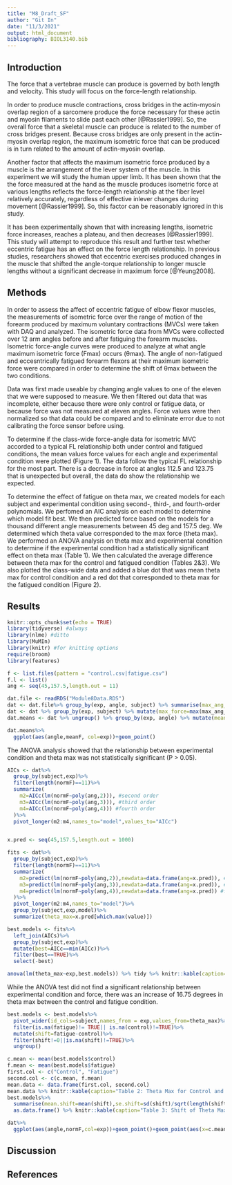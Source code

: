 ```yaml
---
title: "M8_Draft_SF"
author: "Git In"
date: "11/3/2021"
output: html_document
bibliography: BIOL3140.bib
---
```


## Introduction

The force that a vertebrae muscle can produce is governed by both length and velocity. This study will focus on the force-length relationship. 

In order to produce muscle contractions, cross bridges in the actin-myosin overlap region of a sarcomere produce the force necessary for these actin and myosin filaments to slide past each other [@Rassier1999]. So, the overall force that a skeletal muscle can produce is related to the number of cross bridges present. Because cross bridges are only present in the actin-myosin overlap region, the maximum isometric force that can be produced is in turn related to the amount of actin-myosin overlap. 

Another factor that affects the maximum isometric force produced by a muscle is the arrangement of the lever system of the muscle. In this experiment we will study the human upper limb. It has been shown that the the force measured at the hand as the muscle produces isometric force at various lengths reflects the force-length relationship at the fiber level relatively accurately, regardless of effective inlever changes during movement [@Rassier1999]. So, this factor can be reasonably ignored in this study. 

It has been experimentally shown that with increasing lengths, isometric force increases, reaches a plateau, and then decreases [@Rassier1999]. This study will attempt to reproduce this result and further test whether eccentric fatigue has an effect on the force length relationship. In previous studies, researchers showed that eccentric exercises produced changes in the muscle that shifted the angle-torque relationship to longer muscle lengths without a significant decrease in maximum force [@Yeung2008]. 


## Methods
In order to assess the affect of eccentric fatigue of elbow flexor muscles, the measurements of isometric force over the range of motion of the forearm produced by maximum voluntary contractions (MVCs) were taken with DAQ and analyzed. The isometric force data from MVCs were collected over 12 arm angles before and after fatiguing the forearm muscles. Isometric force-angle curves were produced to analyze at what angle maximum isometric force (Fmax) occurs (θmax). The angle of non-fatigued and eccesntrically fatigued forearm flexors at their maximum isometric force were compared in order to determine the shift of θmax between the two conditions.

Data was first made useable by changing angle values to one of the eleven that we were supposed to measure. We then filtered out data that was incomplete, either because there were only control or fatigue data, or because force was not measured at eleven angles. Force values were then normalized so that data could be compared and to eliminate error due to not calibrating the force sensor before using.

To determine if the class-wide force-angle data for isometric MVC accorded to a typical FL relationship both under control and fatigued conditions, the mean values force values for each angle and experimental condition were plotted (Figure 1). The data follow the typical FL relationship for the most part. There is a decrease in force at angles 112.5 and 123.75 that is unexpected but overall, the data do show the relationship we expected. 

To determine the effect of fatigue on theta max, we created models for each subject and experimental condition using second-, third-, and fourth-order polynomials. We perfomed an AIC analysis on each model to determine which model fit best. We then predicted force based on the models for a thousand different angle measurements between 45 deg and 157.5 deg. We determined which theta value corresponded to the max force (theta max). We performed an ANOVA analysis on theta max and experimental condition to determine if the experimental condition had a statistically significant effect on theta max (Table 1). We then calculated the average difference between theta max for the control and fatigued condition (Tables 2&3). We also plotted the class-wide data and added a blue dot that was mean theta max for control condition and a red dot that corresponded to theta max for the fatigued condition (Figure 2). 


## Results
```r
knitr::opts_chunk$set(echo = TRUE)
library(tidyverse) #always
library(nlme) #ditto
library(MuMIn)
library(knitr) #for knitting options
require(broom)
library(features)
```

```r
f <- list.files(pattern = "control.csv|fatigue.csv") 
f.l <- list()
ang <- seq(45,157.5,length.out = 11)

dat.file <- readRDS("Module8Data.RDS")
dat <- dat.file%>% group_by(exp, angle, subject) %>% summarise(max_ang_force=max(force)) %>% ungroup()
dat <- dat %>% group_by(exp, subject) %>% mutate(max_force=max(max_ang_force)) %>% mutate(normF = max_ang_force/max_force) 
dat.means <- dat %>% ungroup() %>% group_by(exp, angle) %>% mutate(meanF = mean(normF))

```
```r
dat.means%>%
  ggplot(aes(angle,meanF, col=exp))+geom_point()
```

The ANOVA analysis showed that the relationship between experimental condition and theta max was not statistically significant (P > 0.05). 

```r


AICs <- dat%>%
  group_by(subject,exp)%>%
  filter(length(normF)==11)%>%
  summarize(
    m2=AICc(lm(normF~poly(ang,2))), #second order
    m3=AICc(lm(normF~poly(ang,3))), #third order
    m4=AICc(lm(normF~poly(ang,4))) #fourth order
  )%>%
  pivot_longer(m2:m4,names_to="model",values_to="AICc")


x.pred <- seq(45,157.5,length.out = 1000)

fits <- dat%>%
  group_by(subject,exp)%>%
  filter(length(normF)==11)%>%
  summarize(
    m2=predict(lm(normF~poly(ang,2)),newdata=data.frame(ang=x.pred)), #second order
    m3=predict(lm(normF~poly(ang,3)),newdata=data.frame(ang=x.pred)), #third order
    m4=predict(lm(normF~poly(ang,4)),newdata=data.frame(ang=x.pred)) #fourth order
  )%>%
  pivot_longer(m2:m4,names_to="model")%>%
  group_by(subject,exp,model)%>%
  summarize(theta_max=x.pred[which.max(value)])

best.models <- fits%>%
  left_join(AICs)%>%
  group_by(subject,exp)%>%
  mutate(best=AICc==min(AICc))%>%
  filter(best==TRUE)%>%
  select(-best)

anova(lm(theta_max~exp,best.models)) %>% tidy %>% knitr::kable(caption="Table 1: ANOVA analysis of best models")
```

While the ANOVA test did not find a significant relationship between experimental condition and force, there was an increase of 16.75 degrees in theta max between the control and fatigue condition.

```r
best.models <- best.models%>%
  pivot_wider(id_cols=subject,names_from = exp,values_from=theta_max)%>%
  filter(is.na(fatigue)!= TRUE|| is.na(control)!=TRUE)%>%
  mutate(shift=fatigue-control)%>%
  filter(shift!=0||is.na(shift)!=TRUE)%>%
  ungroup()

c.mean <- mean(best.models$control)
f.mean <- mean(best.models$fatigue)
first.col <- c("Control", "Fatigue")
second.col <- c(c.mean, f.mean)
mean.data <- data.frame(first.col, second.col)
mean.data %>% knitr::kable(caption="Table 2: Theta Max for Control and Fatigue Conditions",col.names=c('Condition', 'Theta Max'))
best.models%>%
  summarise(mean.shift=mean(shift),se.shift=sd(shift)/sqrt(length(shift)))%>%
  as.data.frame() %>% knitr::kable(caption="Table 3: Shift of Theta Max and Standard Error")
```

```r
dat%>%
  ggplot(aes(angle,normF,col=exp))+geom_point()+geom_point(aes(x=c.mean,y=1.0),size=5,col="blue")+geom_point(aes(x=f.mean,y=1.0),size=5,col="red")+geom_smooth(method="lm", formula=y~poly(x,2))
```

## Discussion

## References